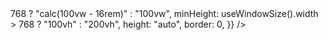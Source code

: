 
<!--  FIXME: We cannot use hooks in here ⬇ -->


<Bleed full>
  <Head />
  <IframeResizer
    autoResize
    src={process.env.NEXT_PUBLIC_SWAGGER_DOCS_URL || "https://developer.cal.com"}
    frameBorder="0"
    style={{
      width: useWindowSize().width > 768 ? "calc(100vw - 16rem)" : "100vw",
      minHeight: useWindowSize().width > 768 ? "100vh" : "200vh",
      height: "auto",
      border: 0,
    }}
  />
</Bleed>
